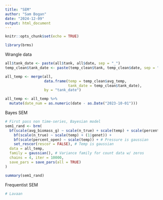 ```yaml
---
title: "SEM"
author: "Sam Bogan"
date: "2024-12-09"
output: html_document
---
```


```r
knitr::opts_chunk$set(echo = TRUE)

library(brms)

```
Wrangle data

```r

all$tank_date <- paste(all$tank, all$date, sep = "_")
temp_clean$tank_date <- paste(temp_clean$tank, temp_clean$date, sep = "_")

all_temp <- merge(all,
                  data.frame(temp = temp_clean$avg_temp,
                             tank_date = temp_clean$tank_date),
                  by = "tank_date")

all_temp <- all_temp %>% 
  mutate(date_num = as.numeric(date - as.Date("2023-10-01")))

```

Bayes SEM

```r

# First pass non time-series, Bayesian model
sem1_rand <- brm(
  bf(scale(avg_biomass_g) ~ scale(n_true) + scale(temp) + scale(percent_open)) +
    bf(scale(n_true) ~ scale(temp) + (1|genet)) +
    bf(scale(percent_open) ~ scale(temp)) + # Pressure is gaussian
    set_rescor(rescor = FALSE), # Temp is gaussian 
  data = all_temp,
  family = gaussian(), # Variance family for count data w/ zeros
  chains = 4, iter = 10000,
  save_pars = save_pars(all = TRUE)
)

summary(sem1_rand)

```

Frequentist SEM

```r

# Lavaan

```

